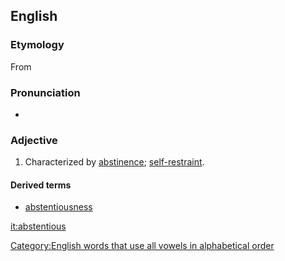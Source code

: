 ==English==

===Etymology===
From {{suffix|abstention|ous|lang=en}}

===Pronunciation===
* {{a|US}} {{IPA|/æbˈstɛn.t͡ʃəs|/əbˈstɛn.t͡ʃəs//|lang=en}}

===Adjective===
{{en-adj}}

# Characterized by [[abstinence]]; [[self-restraint]].

====Derived terms====
* [[abstentiousness]]

[[Category:English words that use all vowels in alphabetical order]]

[[it:abstentious]]
